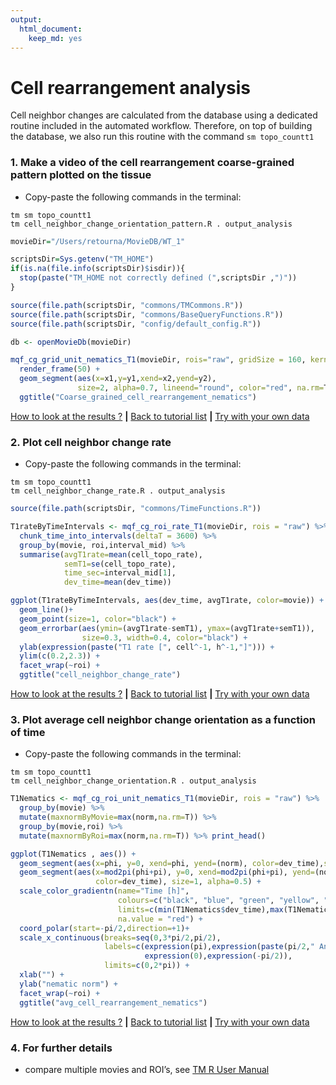 ```yaml
---
output: 
  html_document: 
    keep_md: yes
---
```


# Cell rearrangement analysis

Cell neighbor changes are calculated from the database using a dedicated routine included in the automated workflow. Therefore, on top of building the database, we also run this routine with the command `sm topo_countt1`


### 1. Make a video of the cell rearrangement coarse-grained pattern plotted on the tissue

* Copy-paste the following commands in the terminal:

```
tm sm topo_countt1 
tm cell_neighbor_change_orientation_pattern.R . output_analysis
```

```r
movieDir="/Users/retourna/MovieDB/WT_1"

scriptsDir=Sys.getenv("TM_HOME")
if(is.na(file.info(scriptsDir)$isdir)){
  stop(paste("TM_HOME not correctly defined (",scriptsDir ,")"))
}

source(file.path(scriptsDir, "commons/TMCommons.R"))
source(file.path(scriptsDir, "commons/BaseQueryFunctions.R"))
source(file.path(scriptsDir, "config/default_config.R"))

db <- openMovieDb(movieDir)

mqf_cg_grid_unit_nematics_T1(movieDir, rois="raw", gridSize = 160, kernSize = 11) %>%
  render_frame(50) + 
  geom_segment(aes(x=x1,y=y1,xend=x2,yend=y2),
               size=2, alpha=0.7, lineend="round", color="red", na.rm=T) +
  ggtitle("Coarse_grained_cell_rearrangement_nematics")

```

[How to look at the results ?](../tm_qs_example_data.md#4-look-at-the-results) **|** 
[Back to tutorial list](../tm_qs_example_data.md#3-select-the-analysis-you-are-interested-in) **|** 
[Try with your own data](../tm_qs_user_data.md#first-use-of-tissueminer-with-your-own-data)


### 2. Plot cell neighbor change rate
* Copy-paste the following commands in the terminal:

```
tm sm topo_countt1 
tm cell_neighbor_change_rate.R . output_analysis
```

```r
source(file.path(scriptsDir, "commons/TimeFunctions.R"))

T1rateByTimeIntervals <- mqf_cg_roi_rate_T1(movieDir, rois = "raw") %>%
  chunk_time_into_intervals(deltaT = 3600) %>%
  group_by(movie, roi,interval_mid) %>%
  summarise(avgT1rate=mean(cell_topo_rate),
            semT1=se(cell_topo_rate),
            time_sec=interval_mid[1],
            dev_time=mean(dev_time))

ggplot(T1rateByTimeIntervals, aes(dev_time, avgT1rate, color=movie)) + 
  geom_line()+
  geom_point(size=1, color="black") +
  geom_errorbar(aes(ymin=(avgT1rate-semT1), ymax=(avgT1rate+semT1)),
                size=0.3, width=0.4, color="black") +
  ylab(expression(paste("T1 rate [", cell^-1, h^-1,"]"))) + 
  ylim(c(0.2,2.3)) +
  facet_wrap(~roi) +
  ggtitle("cell_neighbor_change_rate")

```

[How to look at the results ?](../tm_qs_example_data.md#4-look-at-the-results) **|** 
[Back to tutorial list](../tm_qs_example_data.md#3-select-the-analysis-you-are-interested-in) **|** 
[Try with your own data](../tm_qs_user_data.md#first-use-of-tissueminer-with-your-own-data)

### 3. Plot average cell neighbor change orientation as a function of time
* Copy-paste the following commands in the terminal:

```
tm sm topo_countt1 
tm cell_neighbor_change_orientation.R . output_analysis
```

```r

T1Nematics <- mqf_cg_roi_unit_nematics_T1(movieDir, rois = "raw") %>% 
  group_by(movie) %>%
  mutate(maxnormByMovie=max(norm,na.rm=T)) %>% 
  group_by(movie,roi) %>%
  mutate(maxnormByRoi=max(norm,na.rm=T)) %>% print_head() 

ggplot(T1Nematics , aes()) + 
  geom_segment(aes(x=phi, y=0, xend=phi, yend=(norm), color=dev_time),size=1, alpha=0.5) +
  geom_segment(aes(x=mod2pi(phi+pi), y=0, xend=mod2pi(phi+pi), yend=(norm),
                   color=dev_time), size=1, alpha=0.5) +
  scale_color_gradientn(name="Time [h]",
                        colours=c("black", "blue", "green", "yellow", "red"),
                        limits=c(min(T1Nematics$dev_time),max(T1Nematics$dev_time)),
                        na.value = "red") +
  coord_polar(start=-pi/2,direction=+1)+
  scale_x_continuous(breaks=seq(0,3*pi/2,pi/2), 
                     labels=c(expression(pi),expression(paste(pi/2," Ant")),
                              expression(0),expression(-pi/2)),
                     limits=c(0,2*pi)) +
  xlab("") +
  ylab("nematic norm") +
  facet_wrap(~roi) +
  ggtitle("avg_cell_rearrangement_nematics")

```

[How to look at the results ?](../tm_qs_example_data.md#4-look-at-the-results) **|** 
[Back to tutorial list](../tm_qs_example_data.md#3-select-the-analysis-you-are-interested-in) **|** 
[Try with your own data](../tm_qs_user_data.md#first-use-of-tissueminer-with-your-own-data)

### 4. For further details

* compare multiple movies and ROI's, see [TM R User Manual](https://mpicbg-scicomp.github.io/tissue_miner/tm_tutorial/R-tutorial.html#comparing-averaged-quantities-between-movies-and-rois)

